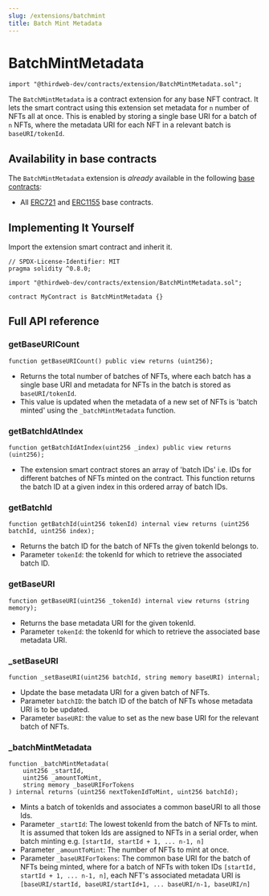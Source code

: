 ```yaml
---
slug: /extensions/batchmint
title: Batch Mint Metadata
---
```



# BatchMintMetadata

```solidity
import "@thirdweb-dev/contracts/extension/BatchMintMetadata.sol";
```

The `BatchMintMetadata` is a contract extension for any base NFT contract. It lets the smart contract using this extension set metadata for `n` number of NFTs all at once. This is enabled by storing a single base URI for a batch of `n` NFTs, where the metadata URI for each NFT in a relevant batch is `baseURI/tokenId`.

<ViewContractCodeButton
  link="https://github.com/thirdweb-dev/contracts/blob/main/contracts/extension/Multicall.sol"
  name="Multicall"
/>

## Availability in base contracts

The `BatchMintMetadata` extension is _already_ available in the following [base contracts](/extensions/base-contracts):

- All [ERC721](/extensions/base-contracts/erc-721/erc721base) and [ERC1155](/extensions/base-contracts/erc-1155/erc1155base) base contracts.

## Implementing It Yourself

Import the extension smart contract and inherit it.

```solidity
// SPDX-License-Identifier: MIT
pragma solidity ^0.8.0;

import "@thirdweb-dev/contracts/extension/BatchMintMetadata.sol";

contract MyContract is BatchMintMetadata {}
```

## Full API reference

### getBaseURICount

```solidity
function getBaseURICount() public view returns (uint256);
```

- Returns the total number of batches of NFTs, where each batch has a single base URI and metadata for NFTs in the batch is stored as `baseURI/tokenId`.
- This value is updated when the metadata of a new set of NFTs is 'batch minted' using the `_batchMintMetadata` function.

### getBatchIdAtIndex

```solidity
function getBatchIdAtIndex(uint256 _index) public view returns (uint256);
```

- The extension smart contract stores an array of 'batch IDs' i.e. IDs for different batches of NFTs minted on the contract. This function returns the batch ID at a given index in this ordered array of batch IDs.

### getBatchId

```solidity
function getBatchId(uint256 tokenId) internal view returns (uint256 batchId, uint256 index);
```

- Returns the batch ID for the batch of NFTs the given tokenId belongs to.
- Parameter `tokenId`: the tokenId for which to retrieve the associated batch ID.

### getBaseURI

```solidity
function getBaseURI(uint256 _tokenId) internal view returns (string memory);
```

- Returns the base metadata URI for the given tokenId.
- Parameter `tokenId`: the tokenId for which to retrieve the associated base metadata URI.

### \_setBaseURI

```solidity
function _setBaseURI(uint256 batchId, string memory baseURI) internal;
```

- Update the base metadata URI for a given batch of NFTs.
- Parameter `batchID`: the batch ID of the batch of NFTs whose metadata URI is to be updated.
- Parameter `baseURI`: the value to set as the new base URI for the relevant batch of NFTs.

### \_batchMintMetadata

```solidity
function _batchMintMetadata(
    uint256 _startId,
    uint256 _amountToMint,
    string memory _baseURIForTokens
) internal returns (uint256 nextTokenIdToMint, uint256 batchId);
```

- Mints a batch of tokenIds and associates a common baseURI to all those Ids.
- Parameter `_startId`: The lowest tokenId from the batch of NFTs to mint. It is assumed that token Ids are assigned to NFTs in a serial order, when batch minting e.g. `[startId, startId + 1, ... n-1, n]`
- Parameter `_amountToMint`: The number of NFTs to mint at once.
- Parameter `_baseURIForTokens`: The common base URI for the batch of NFTs being minted, where for a batch of NFTs with token IDs `[startId, startId + 1, ... n-1, n]`, each NFT's associated metadata URI is `[baseURI/startId, baseURI/startId+1, ... baseURI/n-1, baseURI/n]`

